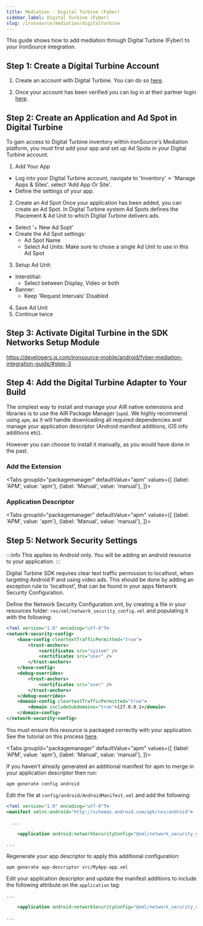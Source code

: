 ```yaml
---
title: Mediation - Digital Turbine (Fyber)
sidebar_label: Digital Turbine (Fyber)
slug: /ironsource/mediation/digitalturbine
---
```





This guide shows how to add mediation through Digital Turbine (Fyber) to your IronSource integration.


## Step 1: Create a Digital Turbine Account

1. Create an account with Digital Turbine. You can do so [here](https://console.fyber.com/sign-up).

2. Once your account has been verified you can log in at their partner login [here](https://console.fyber.com/login).





## Step 2: Create an Application and Ad Spot in Digital Turbine

To gain access to Digital Turbine inventory within ironSource's Mediation platform, you must first add your app and set up Ad Spots in your Digital Turbine account.

1. Add Your App
  - Log into your Digital Turbine account, navigate to 'Inventory' ➣ 'Manage Apps & Sites'. select 'Add App Or Site'.
  - Define the settings of your app.
2. Create an Ad Spot
  Once your application has been added, you can create an Ad Spot. In Digital Turbine system Ad Spots defines the Placement & Ad Unit to which Digital Turbine delivers ads.
  - Select '+ New Ad Sopt'
  - Create the Ad Spot settings:
    - Ad Spot Name
    - Select Ad Units: Make sure to chose a single Ad Unit to use in this Ad Spot
3. Setup Ad Unit:
  - Interstitial:
    - Select between Display, Video or both
  - Banner:
    - Keep 'Request Intervals' Disabled
4. Save Ad Unit
5. Continue twice



## Step 3: Activate Digital Turbine in the SDK Networks Setup Module

https://developers.is.com/ironsource-mobile/android/fyber-mediation-integration-guide/#step-3



## Step 4: Add the Digital Turbine Adapter to Your Build

The simplest way to install and manage your AIR native extensions and libraries is to use the AIR Package Manager (`apm`). We highly recommend using `apm`, as it will handle downloading all required dependencies and manage your application descriptor (Android manifest additions, iOS info additions etc).

However you can choose to install it manually, as you would have done in the past. 

### Add the Extension

<Tabs
  groupId="packagemanager"
  defaultValue="apm"
  values={[
    {label: 'APM', value: 'apm'},
    {label: 'Manual', value: 'manual'},
  ]}>

  <TabItem value="apm" >
	<InstallAPM/>
  </TabItem>
  <TabItem value="manual" >
	<InstallManual/>
  </TabItem>
  
</Tabs>


### Application Descriptor

<Tabs
  groupId="packagemanager"
  defaultValue="apm"
  values={[
    {label: 'APM', value: 'apm'},
    {label: 'Manual', value: 'manual'},
  ]}>

  <TabItem value="apm" >
	<AppDescriptorAPM/>
  </TabItem>
  <TabItem value="manual" >
	<AppDescriptorManual/>
  </TabItem>
  
</Tabs>



## Step 5: Network Security Settings

:::info 
This applies to Android only. You will be adding an android resource to your application.
:::

Digital Turbine SDK requires clear text traffic permission to localhost, when targeting Android P and using video ads. 
This should be done by adding an exception rule to 'localhost', that can be found in your apps Network Security Configuration.

Define the Network Security Configuration xml, by creating a file in your resources folder: `res/xml/network_security_config.xml` 
and populating it with the following: 


```xml
<?xml version="1.0" encoding="utf-8"?>
<network-security-config>
    <base-config cleartextTrafficPermitted="true">
        <trust-anchors>
            <certificates src="system" />
            <certificates src="user" />
        </trust-anchors>
    </base-config>
    <debug-overrides>
        <trust-anchors>
            <certificates src="user" />
        </trust-anchors>
    </debug-overrides>
    <domain-config cleartextTrafficPermitted="true">
        <domain includeSubdomains="true">127.0.0.1</domain>
    </domain-config>
</network-security-config>
```

You must ensure this resource is packaged correctly with your application. See the tutorial on this process [here](https://airsdk.dev/docs/tutorials/platform/android/custom-resources).



<Tabs
  groupId="packagemanager"
  defaultValue="apm"
  values={[
    {label: 'APM', value: 'apm'},
    {label: 'Manual', value: 'manual'},
  ]}>

  <TabItem value="apm" >

If you haven't already generated an additional manifest for apm to merge in your application descriptor then run:

```
apm generate config android
```

Edit the file at `config/android/AndroidManifest.xml` and add the following:

```xml
<?xml version="1.0" encoding="utf-8"?>
<manifest xmlns:android="http://schemas.android.com/apk/res/android">

  ...

	<application android:networkSecurityConfig="@xml/network_security_config">

...
```

Regenerate your app descriptor to apply this additional configuration:

```
apm generate app-descriptor src/MyApp-app.xml
```


  </TabItem>
  <TabItem value="manual" >

Edit your application descriptor and update the manifest additions to include the following attribute on the `application` tag:

```xml
...

	<application android:networkSecurityConfig="@xml/network_security_config">

...
```

  </TabItem>
  
</Tabs>




